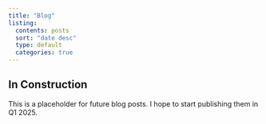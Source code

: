 ```yaml
---
title: "Blog"
listing:
  contents: posts
  sort: "date desc"
  type: default
  categories: true
---
```


::: {.callout-caution}
## In Construction
This is a placeholder for future blog posts. I hope to start publishing them in Q1 2025.
:::
